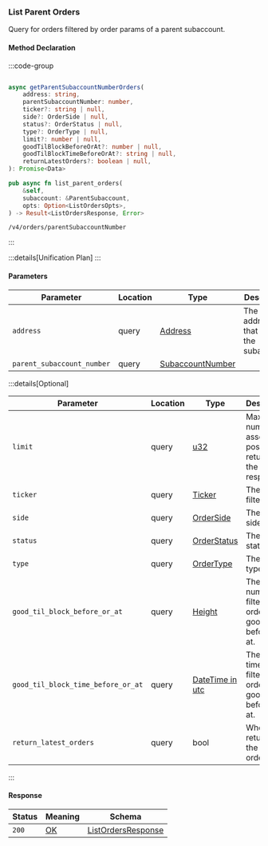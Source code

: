 ### List Parent Orders

Query for orders filtered by order params of a parent subaccount.

#### Method Declaration

:::code-group

```python [Python]

```

```typescript [TypeScript]
async getParentSubaccountNumberOrders(
    address: string,
    parentSubaccountNumber: number,
    ticker?: string | null,
    side?: OrderSide | null,
    status?: OrderStatus | null,
    type?: OrderType | null,
    limit?: number | null,
    goodTilBlockBeforeOrAt?: number | null,
    goodTilBlockTimeBeforeOrAt?: string | null,
    returnLatestOrders?: boolean | null,
): Promise<Data>
```

```rust [Rust]
pub async fn list_parent_orders(
    &self,
    subaccount: &ParentSubaccount,
    opts: Option<ListOrdersOpts>,
) -> Result<ListOrdersResponse, Error>
```

```url [API]
/v4/orders/parentSubaccountNumber
```

:::

:::details[Unification Plan]
:::

#### Parameters

| Parameter                     | Location  | Type                  | Description                                                           |
| ----------------------------- | --------- | --------------------- | --------------------------------------------------------------------- |
| `address`                     | query     | [Address]             | The wallet address that owns the subaccount.                          |
| `parent_subaccount_number`    | query     | [SubaccountNumber]    |                                                                       |

:::details[Optional]

| Parameter                             | Location  | Type              | Description                                                   |
| ------------------------------------- | --------- | ----------------- | ------------------------------------------------------------- |
| `limit`                               | query     | [u32]             | Maximum number of asset positions to return in the response.  |
| `ticker`                              | query     | [Ticker]          | The ticker filter.                                            |
| `side`                                | query     | [OrderSide]       | The order side filter.                                        |
| `status`                              | query     | [OrderStatus]     | The order status filter.                                      |
| `type`                                | query     | [OrderType]       | The order type filter.                                        |
| `good_til_block_before_or_at`         | query     | [Height]          | The block number filter for orders good until before or at.   |
| `good_til_block_time_before_or_at`    | query     | [DateTime in utc] | The timestamp filter for orders good until before or at.      |
| `return_latest_orders`                | query     | bool              | Whether to return only the latest orders.                     |

:::

#### Response

| Status | Meaning     | Schema                         |
| ------ | ----------- | ------------------------------ |
| `200`  | [OK]        | [ListOrdersResponse]           |

[Address]: /types/address
[SubaccountNumber]: /types/subaccount_number
[u32]: /types/u32
[Ticker]: /types/ticker
[OrderSide]: /types/order_side
[OrderStatus]: /types/order_status
[OrderType]: /types/order_type
[Height]: /types/height
[DateTime in utc]: /types/date_time
[ListOrdersResponse]: /types/list_orders_response
[OK]: /types/ok